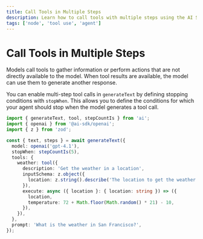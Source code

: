 ---
title: Call Tools in Multiple Steps
description: Learn how to call tools with multiple steps using the AI SDK and Node
tags: ['node', 'tool use', 'agent']
---

# Call Tools in Multiple Steps

Models call tools to gather information or perform actions that are not directly available to the model.
When tool results are available, the model can use them to generate another response.

You can enable multi-step tool calls in `generateText` by defining stopping conditions with `stopWhen`.
This allows you to define the conditions for which your agent should stop when the model generates a tool call.

```ts highlight={"7"}
import { generateText, tool, stepCountIs } from 'ai';
import { openai } from '@ai-sdk/openai';
import { z } from 'zod';

const { text, steps } = await generateText({
  model: openai('gpt-4.1'),
  stopWhen: stepCountIs(5),
  tools: {
    weather: tool({
      description: 'Get the weather in a location',
      inputSchema: z.object({
        location: z.string().describe('The location to get the weather for'),
      }),
      execute: async ({ location }: { location: string }) => ({
        location,
        temperature: 72 + Math.floor(Math.random() * 21) - 10,
      }),
    }),
  },
  prompt: 'What is the weather in San Francisco?',
});
```
